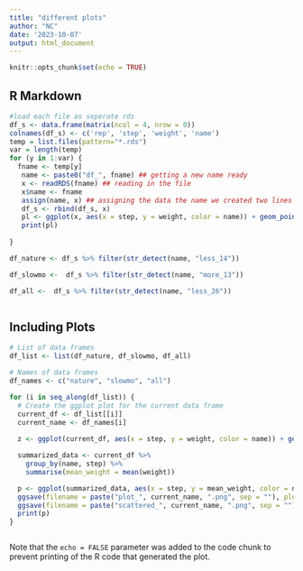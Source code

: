 ```yaml
---
title: "different plots"
author: "NC"
date: '2023-10-07'
output: html_document
---
```


```r
knitr::opts_chunk$set(echo = TRUE)
```

## R Markdown

```r
#load each file as seperate rds
df_s <- data.frame(matrix(ncol = 4, nrow = 0))
colnames(df_s) <- c('rep', 'step', 'weight', 'name')
temp = list.files(pattern="*.rds")
var = length(temp)
for (y in 1:var) {
  fname <- temp[y]
   name <- paste0("df_", fname) ## getting a new name ready
   x <- readRDS(fname) ## reading in the file
   x$name <- fname
   assign(name, x) ## assigning the data the name we created two lines up
   df_s <- rbind(df_s, x) 
   pl <- ggplot(x, aes(x = step, y = weight, color = name)) + geom_point(alpha = 0.1)
   print(pl)
   
}

df_nature <- df_s %>% filter(str_detect(name, "less_14"))

df_slowmo <-  df_s %>% filter(str_detect(name, "more_13"))

df_all <-  df_s %>% filter(str_detect(name, "less_26"))



```

## Including Plots


```r
# List of data frames
df_list <- list(df_nature, df_slowmo, df_all)

# Names of data frames
df_names <- c("nature", "slowmo", "all")

for (i in seq_along(df_list)) {
  # Create the ggplot plot for the current data frame
  current_df <- df_list[[i]]
  current_name <- df_names[i]
  
  z <- ggplot(current_df, aes(x = step, y = weight, color = name)) + geom_point(alpha = 0.1) 

  summarized_data <- current_df %>%
    group_by(name, step) %>%
    summarise(mean_weight = mean(weight))

  p <- ggplot(summarized_data, aes(x = step, y = mean_weight, color = name)) + geom_point(alpha = 0.8) 
  ggsave(filename = paste("plot_", current_name, ".png", sep = ""), plot = p, width = 8, height = 4)
  ggsave(filename = paste("scattered_", current_name, ".png", sep = ""), plot = z, width = 8, height = 4)
  print(p)
}



```

Note that the `echo = FALSE` parameter was added to the code chunk to prevent printing of the R code that generated the plot.
